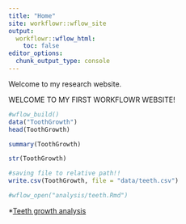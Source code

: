 ```yaml
---
title: "Home"
site: workflowr::wflow_site
output:
  workflowr::wflow_html:
    toc: false
editor_options:
  chunk_output_type: console
---
```


Welcome to my research website.

WELCOME TO MY FIRST WORKFLOWR WEBSITE!

```r
#wflow_build()
data("ToothGrowth")
head(ToothGrowth)

summary(ToothGrowth)

str(ToothGrowth)

#saving file to relative path!!
write.csv(ToothGrowth, file = "data/teeth.csv")

```

```r
#wflow_open("analysis/teeth.Rmd")
```
*[Teeth growth analysis](teeth.html)



